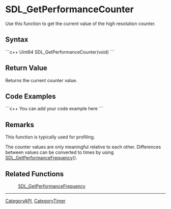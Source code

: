 <!-- pragma section-numbers off -->
<!-- pragma camelcase off -->

= SDL_GetPerformanceCounter =
Use this function to get the current value of the high resolution counter.


== Syntax ==
```c++
Uint64 SDL_GetPerformanceCounter(void)
```

== Return Value ==
Returns the current counter value.

== Code Examples ==
```c++
You can add your code example here
```

== Remarks ==
This function is typically used for profiling.  

The counter values are only meaningful relative to each other.  Differences between values can be converted to times by using [[SDL_GetPerformanceFrequency]]().

== Related Functions ==
:[[SDL_GetPerformanceFrequency]]

----
[[CategoryAPI]], [[CategoryTimer]]
